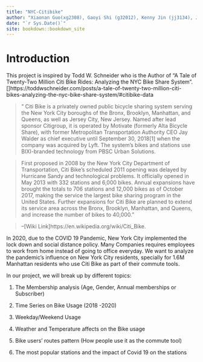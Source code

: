 ```yaml
--- 
title: "NYC-Citibike"
author: "Xiaonan Guo(xg2308), Gaoyi Shi (g32012), Kenny Jin (jj3134), Jiayin Lin (jl5802)"
date: "`r Sys.Date()`"
site: bookdown::bookdown_site
---
```


# Introduction

This project is inspired by Todd W. Schneider who is the Author of "A Tale of Twenty-Two Million Citi Bike Rides: Analyzing the NYC Bike Share System".[]https://toddwschneider.com/posts/a-tale-of-twenty-two-million-citi-bikes-analyzing-the-nyc-bike-share-system/#citibike-data

>"
Citi Bike is a privately owned public bicycle sharing system serving the New York City boroughs of the Bronx, Brooklyn, Manhattan, and Queens, as well as Jersey City, New Jersey. Named after lead sponsor Citigroup, it is operated by Motivate (formerly Alta Bicycle Share), with former Metropolitan Transportation Authority CEO Jay Walder as chief executive until September 30, 2018[1] when the company was acquired by Lyft. The system's bikes and stations use BIXI-branded technology from PBSC Urban Solutions.

>First proposed in 2008 by the New York City Department of Transportation, Citi Bike's scheduled 2011 opening was delayed by Hurricane Sandy and technological problems. It officially opened in May 2013 with 332 stations and 6,000 bikes. Annual expansions have brought the totals to 706 stations and 12,000 bikes as of October 2017, making the service the largest bike sharing program in the United States. Further expansions for Citi Bike are planned to extend its service area across the Bronx, Brooklyn, Manhattan, and Queens, and increase the number of bikes to 40,000."

>--[Wiki Link]https://en.wikipedia.org/wiki/Citi_Bike.

In 2020, due to the COVID 19 Pandemic, New York City implemented the lock down and social distance policy. Many Companies requires employees to work from home instead of going to office everyday. We want to analyze the pandemic's influence on New York City residents, specially for 1.6M Manhattan residents who use Citi Bike as part of their commute tools.

In our project, we will break up by different topics:


1. The Membership analysis (Age, Gender, Annual memberships or Subscriber)

2. Time Series on Bike Usage (2018 -2020)

3. Weekday/Weekend Usage

4. Weather and Temperature affects on the Bike usage

5. Bike users' routes pattern (How people use it as the commute tool)

6. The most popular stations and the impact of Covid 19 on the stations











